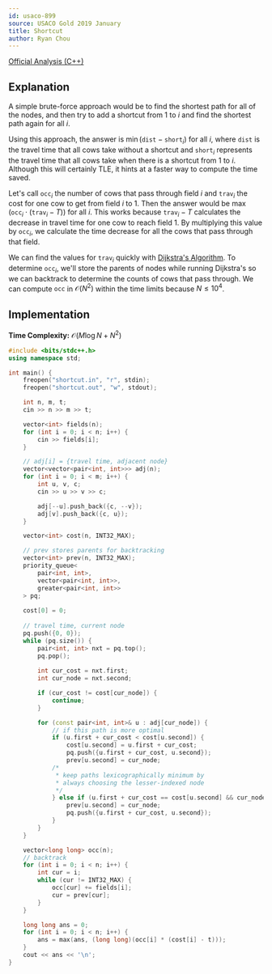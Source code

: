 ```yaml
---
id: usaco-899
source: USACO Gold 2019 January
title: Shortcut
author: Ryan Chou
---
```


[Official Analysis (C++)](http://www.usaco.org/current/data/sol_shortcut_gold_jan19.html)

## Explanation

A simple brute-force approach would be to find the shortest path for all of the nodes, and then try to add a shortcut from $1$ to $i$ and find the shortest path again for all $i$.

Using this approach, the answer is $\min(\texttt{dist}-\texttt{short}_i)$ for all $i$, where $\texttt{dist}$ is the travel time that all cows take without a shortcut and $\texttt{short}_i$ represents the travel time that all cows take when there is a shortcut from $1$ to $i$. Although this will certainly TLE, it hints at a faster way to compute the time saved. 

Let's call $\texttt{occ}_i$ the number of cows that pass through field $i$ and $\texttt{trav}_i$ the cost for one cow to get from field $i$ to $1$. 
Then the answer would be $\max(\texttt{occ}_i \cdot (\texttt{trav}_i - T))$ for all $i$. This works because $\texttt{trav}_i - T$ calculates the decrease in travel time for one cow to reach field $1$. By multiplying this value by $\texttt{occ}_i$, we calculate the time decrease for all the cows that pass through that field. 

We can find the values for $\texttt{trav}_i$ quickly with [Dijkstra's Algorithm](/gold/shortest-paths). To determine $\texttt{occ}_i$, we'll store the parents of nodes while running Dijkstra's so we can backtrack to determine the counts of cows that pass through. We can compute $\texttt{occ}$ in $\mathcal{O}(N^2)$ within the time limits because $N \leq 10^4$.

## Implementation

**Time Complexity:** $\mathcal{O}(M\log N + N^2)$

<LanguageSection>
<CPPSection>

```cpp
#include <bits/stdc++.h>
using namespace std;

int main() {
	freopen("shortcut.in", "r", stdin);
	freopen("shortcut.out", "w", stdout);

	int n, m, t;
	cin >> n >> m >> t;

	vector<int> fields(n);
	for (int i = 0; i < n; i++) {
		cin >> fields[i];
	}

	// adj[i] = {travel time, adjacent node}
	vector<vector<pair<int, int>>> adj(n);
	for (int i = 0; i < m; i++) {
		int u, v, c;
		cin >> u >> v >> c;

		adj[--u].push_back({c, --v});
		adj[v].push_back({c, u});
	}

	vector<int> cost(n, INT32_MAX);

	// prev stores parents for backtracking
	vector<int> prev(n, INT32_MAX);
	priority_queue<
		pair<int, int>, 
		vector<pair<int, int>>, 
		greater<pair<int, int>>
	> pq;
	
	cost[0] = 0;
	
	// travel time, current node
	pq.push({0, 0});
	while (pq.size()) {
		pair<int, int> nxt = pq.top();
		pq.pop();
		
		int cur_cost = nxt.first;
		int cur_node = nxt.second;

		if (cur_cost != cost[cur_node]) {
			continue;
		}

		for (const pair<int, int>& u : adj[cur_node]) {
			// if this path is more optimal
			if (u.first + cur_cost < cost[u.second]) {
				cost[u.second] = u.first + cur_cost; 
				pq.push({u.first + cur_cost, u.second});
				prev[u.second] = cur_node;
			/*
			 * keep paths lexicographically minimum by 
			 * always choosing the lesser-indexed node
			 */
			} else if (u.first + cur_cost == cost[u.second] && cur_node < prev[u.second]) {
				prev[u.second] = cur_node;
				pq.push({u.first + cur_cost, u.second});
			}
		}
	}

	vector<long long> occ(n);
	// backtrack
	for (int i = 0; i < n; i++) {
		int cur = i;
		while (cur != INT32_MAX) {
			occ[cur] += fields[i];
			cur = prev[cur];
		}
	}

	long long ans = 0;
	for (int i = 0; i < n; i++) {
		ans = max(ans, (long long)(occ[i] * (cost[i] - t)));
	}
	cout << ans << '\n';
}
```
</CPPSection>
</LanguageSection>
